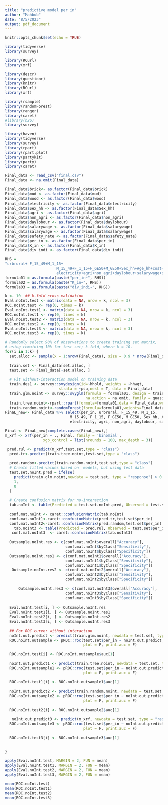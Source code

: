 ```yaml
---
title: "predictive model per in"
author: "Mahbub"
date: "8/5/2023"
output: pdf_document
---
```


```r
knitr::opts_chunk$set(echo = TRUE)
```



```r
library(tidyverse)
library(survey)

library(RCurl)
library(xrf)
```

```r
library(descr)
library(questionr)
library(knitr)
library(RCurl)
library(xrf)
```

```r
library(rsample)
library(randomForest)
library(ranger)
library(caret)
#library(h2o)
library(survey)
```

```r
library(haven)
library(tidyverse)
library(survey)
library(rpart)
library(rpart.plot)
library(partykit)
library(party)
library(caret)
```

```r
Final_data <- read_csv("final.csv")
Final_data <- na.omit(Final_data)
```

```r
Final_data$brick<- as.factor(Final_data$brick)
Final_data$mud <- as.factor(Final_data$mud)
Final_data$wood <- as.factor(Final_data$wood)
Final_data$electricity <- as.factor(Final_data$electricity)
Final_data$Sex_hh <- as.factor(Final_data$Sex_hh)
Final_data$agri <- as.factor(Final_data$agri)
Final_data$non_agri <- as.factor(Final_data$non_agri)
Final_data$daylobour <- as.factor(Final_data$daylobour)
Final_data$salarywage <- as.factor(Final_data$salarywage)
Final_data$salarywage <- as.factor(Final_data$salarywage)
Final_data$safety_nate <- as.factor(Final_data$safety_nate)
Final_data$per_in <- as.factor(Final_data$per_in)
Final_data$K_in <- as.factor(Final_data$K_in)
Final_data$div_indi <- as.factor(Final_data$div_indi)


```


```r
RHS = 
"urbrural+ F_15_49+M_1_15+
                       M_15_49+F_1_15+F_GE50+M_GE50+Sex_hh+Age_hh+cost+s7aq06+brick+mud+wood+
                       electricity+agri+non_agri+daylobour+salarywage+safety_nate"
formula01 = as.formula(paste("per_in~", RHS))
formula02 = as.formula(paste("K_in~", RHS))
formula03 = as.formula(paste("div_indi~", RHS))

```




```r
k <- 10  ## k-fold cross validation
Eval.noInt.test <- matrix(data = NA, nrow = k, ncol = 3)
ROC.noInt.test <- rep(0, times = k)
Eval.noInt.test1 <- matrix(data = NA, nrow = k, ncol = 3)
ROC.noInt.test1 <- rep(0, times = k)
Eval.noInt.test2 <- matrix(data = NA, nrow = k, ncol = 3)
ROC.noInt.test2 <- rep(0, times = k)
Eval.noInt.test3 <- matrix(data = NA, nrow = k, ncol = 3)
ROC.noInt.test3 <- rep(0, times = k)
```








```r
# Randomly select 90% of observations to create training set matrix,
# using remaining 10% for test set; k-fold, where k = 10.
for(i in 1:k) {
  set.alloc <- sample(x = 1:nrow(Final_data), size = 0.9 * nrow(Final_data))
  
  train.set <- Final_data[set.alloc, ]
  test.set <- Final_data[-set.alloc, ]
  
  # Fit without-interaction model on training data
  train.des1 <- survey::svydesign(id=~hhold, weights = ~hhwgt, 
                        strata = ~psu,nest = T, data = Final_data)
  train.glm.noint <- survey::svyglm(formula = formula01, design = train.des1, 
                                    na.action = na.omit, family = quasibinomial)
  train.tree.noint<-rpart::rpart(formula=formula01,data = Final_data,weights =hhwgt,method = "class")
  train.random.noint<-randomForest(formula=formula01,weights=Final_data$hhwgt,data=Final_data,mtry=4,ntree=3000)
FinaL_new<- Final_data %>% select(per_in, urbrural, F_15_49, M_1_15,
                             M_15_49, F_1_15, F_GE50, M_GE50, Sex_hh, Age_hh, cost, s7aq06, brick, mud, wood,
                             electricity, agri, non_agri, daylobour, salarywage,safety_nate) 

Final <- FinaL_new[complete.cases(FinaL_new),]
m_xrf <- xrf(per_in ~ ., Final, family = 'binomial', 
                 xgb_control = list(nrounds = 100, max_depth = 3))

 pred.rul <- predict(m_xrf,test.set,type = "class")
  pred.tr<-predict(train.tree.noint,test.set,type = "class")
  
  pred.random<-predict(train.random.noint,test.set,type = "class")
  # Create fitted values based on  models, but using test data
  test.set.noInt.pred = ifelse(
    predict(train.glm.noint,newdata = test.set, type = "response") > 0.5,
    1,
    0
  )
  
  # Create confusion matrix for no-interaction
  tab.noInt <- table(Predicted = test.set.noInt.pred, Observed = test.set$per_in)
  
  conf.mat.noInt <- caret::confusionMatrix(tab.noInt)
  conf.mat.noInt1<-caret::confusionMatrix(pred.tr,test.set$per_in)
  conf.mat.noInt2<-caret::confusionMatrix(pred.random,test.set$per_in)
    tab.noInt3 <- table(Predicted = pred.rul, Observed = test.set$per_in)
   conf.mat.noInt3  <- caret::confusionMatrix(tab.noInt3)
  
  Outsample.noInt.res <- c(conf.mat.noInt$overall["Accuracy"], 
                           conf.mat.noInt$byClass["Sensitivity"],
                           conf.mat.noInt$byClass["Specificity"])
  Outsample.noInt.res1 <- c(conf.mat.noInt1$overall["Accuracy"], 
                           conf.mat.noInt1$byClass["Sensitivity"],
                           conf.mat.noInt1$byClass["Specificity"])
   Outsample.noInt.res2 <- c(conf.mat.noInt2$overall["Accuracy"], 
                           conf.mat.noInt2$byClass["Sensitivity"],
                           conf.mat.noInt2$byClass["Specificity"])
 
      Outsample.noInt.res3 <- c(conf.mat.noInt3$overall["Accuracy"], 
                           conf.mat.noInt3$byClass["Sensitivity"],
                           conf.mat.noInt3$byClass["Specificity"])
  
  Eval.noInt.test[i, ] <- Outsample.noInt.res
  Eval.noInt.test1[i, ] <- Outsample.noInt.res1
  Eval.noInt.test2[i, ] <- Outsample.noInt.res2
  Eval.noInt.test3[i, ] <- Outsample.noInt.res3
  
  ## For ROC curve: without interaction
  noInt.out.predict <- predict(train.glm.noint, newdata = test.set, type = "response")
  ROC.noInt.outsample <- pROC::roc(test.set$per_in ~ noInt.out.predict,
                                   plot = F, print.auc = F)
  
  ROC.noInt.test[i] <- ROC.noInt.outsample$auc[1]
  
  noInt.out.predict1 <- predict(train.tree.noint, newdata = test.set, type = "prob")
  ROC.noInt.outsample1 <- pROC::roc(test.set$per_in ~ noInt.out.predict1[,2],
                                   plot = F, print.auc = F)
  
  ROC.noInt.test1[i] <- ROC.noInt.outsample1$auc[1]
  
  noInt.out.predict2 <- predict(train.random.noint, newdata = test.set, type = "prob")
  ROC.noInt.outsample2 <- pROC::roc(test.set$per_in ~ noInt.out.predict2[,2],
                                   plot = F, print.auc = F)
  
  ROC.noInt.test2[i] <- ROC.noInt.outsample2$auc[1]
  
   noInt.out.predict3 <- predict(m_xrf, newdata = test.set, type = "response")
  ROC.noInt.outsample3 <- pROC::roc(test.set$per_in ~ noInt.out.predict3[,1],
                                   plot = F, print.auc = F)
  
  ROC.noInt.test3[i] <- ROC.noInt.outsample3$auc[1]
  
  
}
```

```r
apply(Eval.noInt.test, MARGIN = 2, FUN = mean)
apply(Eval.noInt.test1, MARGIN = 2, FUN = mean)
apply(Eval.noInt.test2, MARGIN = 2, FUN = mean)
apply(Eval.noInt.test3, MARGIN = 2, FUN = mean)

```

```r
mean(ROC.noInt.test)
mean(ROC.noInt.test1)
mean(ROC.noInt.test2)
mean(ROC.noInt.test3)
```














